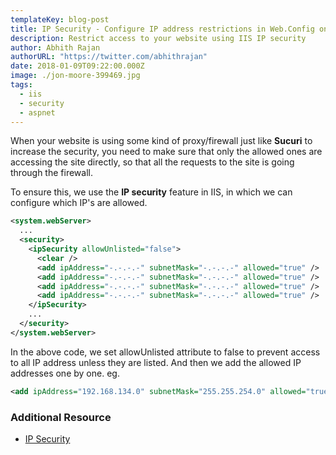 ```yaml
---
templateKey: blog-post
title: IP Security - Configure IP address restrictions in Web.Config on IIS
description: Restrict access to your website using IIS IP security
author: Abhith Rajan
authorURL: "https://twitter.com/abhithrajan"
date: 2018-01-09T09:22:00.000Z
image: ./jon-moore-399469.jpg
tags:
  - iis
  - security
  - aspnet
---
```


When your website is using some kind of proxy/firewall just like **Sucuri** to increase the security, you need to make sure that only the allowed ones are accessing the site directly, so that all the requests to the site is going through the firewall.

To ensure this, we use the **IP security** feature in IIS, in which we can configure which IP's are allowed.

```xml
<system.webServer>
  ...
  <security>
    <ipSecurity allowUnlisted="false">
      <clear />
      <add ipAddress="-.-.-.-" subnetMask="-.-.-.-" allowed="true" />
      <add ipAddress="-.-.-.-" subnetMask="-.-.-.-" allowed="true" />
      <add ipAddress="-.-.-.-" subnetMask="-.-.-.-" allowed="true" />
      <add ipAddress="-.-.-.-" subnetMask="-.-.-.-" allowed="true" />
    </ipSecurity>
    ...
  </security>
</system.webServer>
```

In the above code, we set allowUnlisted attribute to false to prevent access to all IP address unless they are listed. And then we add the allowed IP addresses one by one.
eg.

```xml
<add ipAddress="192.168.134.0" subnetMask="255.255.254.0" allowed="true" />
```

### Additional Resource

- [IP Security](https://docs.microsoft.com/en-us/iis/configuration/system.webserver/security/ipsecurity)
